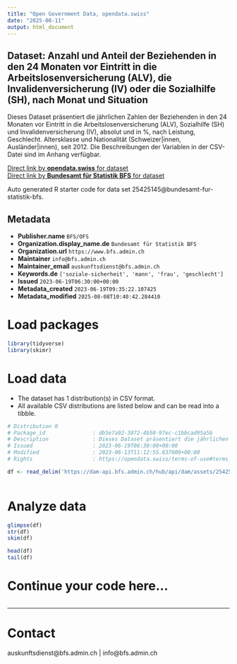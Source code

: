 ```yaml
---
title: "Open Government Data, opendata.swiss"
date: "2025-08-11"
output: html_document
---
```


## Dataset: Anzahl und Anteil der Beziehenden in den 24 Monaten vor Eintritt in die Arbeitslosenversicherung (ALV), die Invalidenversicherung (IV) oder die Sozialhilfe (SH), nach Monat und Situation

Dieses Dataset präsentiert die jährlichen Zahlen der Beziehenden in den 24 Monaten vor Eintritt in die Arbeitslosenversicherung (ALV), Sozialhilfe (SH) und Invalidenversicherung (IV), absolut und in %, nach Leistung, Geschlecht. Altersklasse und Nationalität (Schweizer|innen, Ausländer|innen), seit 2012. Die Beschreibungen der Variablen in der CSV-Datei sind im Anhang verfügbar.

[Direct link by **opendata.swiss** for dataset](https://opendata.swiss/de/dataset/anzahl-und-anteil-der-beziehenden-in-den-24-monaten-vor-eintritt-in-die-arbeitslosenversicherun)<br>
[Direct link by **Bundesamt für Statistik BFS** for dataset](https://www.bfs.admin.ch/asset/de/ts-x-13.06.02.17)

Auto generated R starter code for data set 25425145@bundesamt-fur-statistik-bfs.

## Metadata

- **Publisher.name** `BFS/OFS`
- **Organization.display_name.de** `Bundesamt für Statistik BFS`
- **Organization.url** `https://www.bfs.admin.ch`
- **Maintainer** `info@bfs.admin.ch`
- **Maintainer_email** `auskunftsdienst@bfs.admin.ch`
- **Keywords.de** `['soziale-sicherheit', 'mann', 'frau', 'geschlecht']`
- **Issued** `2023-06-19T06:30:00+00:00`
- **Metadata_created** `2023-06-19T09:35:22.107425`
- **Metadata_modified** `2025-08-08T10:40:42.284410`


# Load packages

```r

library(tidyverse)
library(skimr)

```

# Load data

-   The dataset has 1 distribution(s) in CSV format.
-   All available CSV distributions are listed below and can be read into a tibble.

```r

# Distribution 0
# Package_id               : db5e7a92-3872-4b50-97ec-c1bbcad95a5b
# Description              : Dieses Dataset präsentiert die jährlichen Zahlen der Beziehenden in den 24 Monaten vor Eintritt in die Arbeitslosenversicherung (ALV), Sozialhilfe (SH) und Invalidenversicherung (IV), absolut und in %, nach Leistung, Geschlecht. Altersklasse und Nationalität (Schweizer\innen, Ausländer\innen), seit 2012. Die Beschreibungen der Variablen in der CSV-Datei sind im Anhang verfügbar.
# Issued                   : 2023-06-19T06:30:00+00:00
# Modified                 : 2023-06-13T11:12:55.637000+00:00
# Rights                   : https://opendata.swiss/terms-of-use#terms_by_ask

df <- read_delim('https://dam-api.bfs.admin.ch/hub/api/dam/assets/25425166/master')



```

# Analyze data

```r

glimpse(df)
str(df)
skim(df)

head(df)
tail(df)

```

# Continue your code here...

```r

```

------------------------------------------------------------------------

# Contact

auskunftsdienst@bfs.admin.ch | info@bfs.admin.ch
